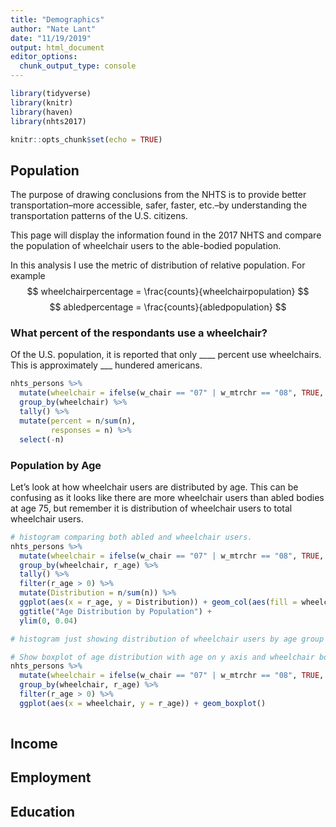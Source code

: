 ```yaml
---
title: "Demographics"
author: "Nate Lant"
date: "11/19/2019"
output: html_document
editor_options: 
  chunk_output_type: console
---
```


```r
library(tidyverse)
library(knitr)
library(haven)
library(nhts2017)

knitr::opts_chunk$set(echo = TRUE)
```

## Population
The purpose of drawing conclusions from the NHTS is to provide better transportation--more accessible, safer, faster, etc.--by understanding the transportation patterns of the U.S. citizens.

This page will display the information found in the 2017 NHTS and compare the population of wheelchair users to the able-bodied population. 
<!-- This page also compares the disabled population in addition to the population of wheelchair users. --> 

In this analysis I use the metric of distribution of relative population. For example
$$ wheelchairpercentage = \frac{counts}{wheelchairpopulation} $$
$$ abledpercentage = \frac{counts}{abledpopulation} $$


### What percent of the respondants use a wheelchair?
Of the U.S. population, it is reported that only ____ percent use wheelchairs. This is approximately ___ hundered americans.

```r
nhts_persons %>%
  mutate(wheelchair = ifelse(w_chair == "07" | w_mtrchr == "08", TRUE, FALSE)) %>%
  group_by(wheelchair) %>% 
  tally() %>% 
  mutate(percent = n/sum(n),
         responses = n) %>%
  select(-n)
```

### Population by Age
Let's look at how wheelchair users are distributed by age. This can be confusing as it looks like there are more wheelchair users than abled bodies at age 75, but remember it is distribution of wheelchair users to total wheelchair users.

```r
# histogram comparing both abled and wheelchair users.
nhts_persons %>% 
  mutate(wheelchair = ifelse(w_chair == "07" | w_mtrchr == "08", TRUE, FALSE)) %>%
  group_by(wheelchair, r_age) %>%
  tally() %>%
  filter(r_age > 0) %>%
  mutate(Distribution = n/sum(n)) %>%
  ggplot(aes(x = r_age, y = Distribution)) + geom_col(aes(fill = wheelchair), position = "dodge") +
  ggtitle("Age Distribution by Population") +
  ylim(0, 0.04)
```

```r
# histogram just showing distribution of wheelchair users by age group
```

```r
# Show boxplot of age distribution with age on y axis and wheelchair boolean on the x
nhts_persons %>%
  mutate(wheelchair = ifelse(w_chair == "07" | w_mtrchr == "08", TRUE, FALSE)) %>%
  group_by(wheelchair, r_age) %>%
  filter(r_age > 0) %>% 
  ggplot(aes(x = wheelchair, y = r_age)) + geom_boxplot() 
  
```

## Income

## Employment

## Education